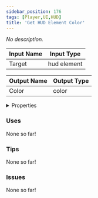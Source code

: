 ```yaml
---
sidebar_position: 176
tags: [Player,UI,HUD]
title: 'Get HUD Element Color'
---
```


*No description.*




<EsbSvg />

| Input Name | Input Type |
|-----------|-----------|
| Target | hud element |

| Output Name | Output Type |
|-----------|-----------|
| Color | color |


<details>
  <summary>Properties</summary>
  <div>
    <div>
    <table>
      <thead>
        <tr>
          <th>Is beta required?</th>
          <th>❌</th>
        </tr>
        <tr>
          <th>Is this chip a trolling risk?</th>
          <th>❌</th>
        </tr>
        <tr>
          <th>Is this chip a role assignment risk?</th>
          <th>❌</th>
        </tr>
        <tr>
          <th>Chip UUID</th>
          <th>119d2860-e05c-4140-ba5f-c24139b78652</th>
        </tr>
      </thead>
    </table>
    </div>
  </div>
</details>

### Uses

None so far!

### Tips

None so far!

### Issues

None so far!